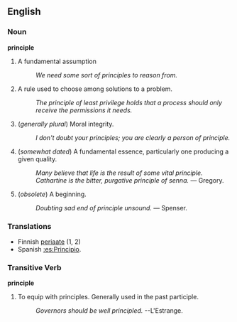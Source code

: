 ==English==

===Noun===
'''principle'''

# A fundamental assumption
#: ''We need some sort of principles to reason from.''
# A rule used to choose among solutions to a problem.
#: ''The principle of least privilege holds that a process should only receive the permissions it needs.''
# (''generally plural'') Moral integrity.
#: ''I don't doubt your principles; you are clearly a person of principle.''
# (''somewhat dated'') A fundamental essence, particularly one producing a given quality.
#: ''Many believe that life is the result of some vital principle.''
#: ''Cathartine is the bitter, purgative principle of senna.'' &mdash; Gregory.
# (''obsolete'') A beginning.
#: ''Doubting sad end of principle unsound.'' &mdash; Spenser.


===Translations===
*Finnish [[periaate]] (1, 2)
*Spanish [[:es:Principio]].

===Transitive Verb===
'''principle'''

# To equip with principles.  Generally used in the past participle.
#: ''Governors should be well principled.'' --L'Estrange.